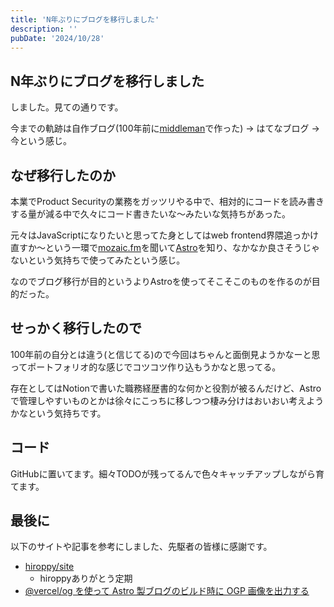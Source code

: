 ```yaml
---
title: 'N年ぶりにブログを移行しました'
description: ''
pubDate: '2024/10/28'
---
```


## N年ぶりにブログを移行しました

しました。見ての通りです。

今までの軌跡は自作ブログ(100年前に[middleman](https://middlemanapp.com/jp/)で作った) → はてなブログ → 今という感じ。


<Bookmark
    url="http://sota1235.com/blog/2015-05-03-185928/"
    description='print("Hello World") - ブログ移転します(予告)'
    title='print("Hello World")'
    image="http://sota1235.com/blog/2015-05-03-185928/ogp.png"
/>

## なぜ移行したのか

本業でProduct Securityの業務をガッツリやる中で、相対的にコードを読み書きする量が減る中で久々にコード書きたいな〜みたいな気持ちがあった。

元々はJavaScriptになりたいと思ってた身としてはweb frontend界隈追っかけ直すか〜という一環で[mozaic.fm](https://mozaic.fm/)を聞いて[Astro](https://astro.build/)を知り、なかなか良さそうじゃないという気持ちで使ってみたという感じ。

なのでブログ移行が目的というよりAstroを使ってそこそこのものを作るのが目的だった。

## せっかく移行したので

100年前の自分とは違う(と信じてる)ので今回はちゃんと面倒見ようかなーと思ってポートフォリオ的な感じでコツコツ作り込もうかなと思ってる。

存在としてはNotionで書いた職務経歴書的な何かと役割が被るんだけど、Astroで管理しやすいものとかは徐々にこっちに移しつつ棲み分けはおいおい考えようかなという気持ちです。

<Bookmark
    url="https://sota1235.notion.site/README-sota1235-8457ce326b8f4b86aa1739de42891cdb?pvs=74"
    description="README - @sota1235 / 職務経歴書的な何かです"
    title="README - @sota1235"
    image="https://www.notion.so/images/meta/default.png"
/>

## コード

GitHubに置いてます。細々TODOが残ってるんで色々キャッチアップしながら育てます。

<Bookmark
    url="https://github.com/sota1235/sota1235.github.io"
    title="sota1235/sota1235.github.io"
    description="Contribute to sota1235/sota1235.github.io development by creating an account on GitHub."
    image="https://opengraph.githubassets.com/b609468c6ca30612562d5aa944b7149a4c9af0827d5935847971e70f5be32e02/sota1235/sota1235.github.io"
/>

## 最後に

以下のサイトや記事を参考にしました、先駆者の皆様に感謝です。

- [hiroppy/site](https://github.com/hiroppy/site)
  - hiroppyありがとう定期
- [@vercel/og を使って Astro 製ブログのビルド時に OGP 画像を出力する](https://t28.dev/blog/output-ogp-image-for-astro-pages)
